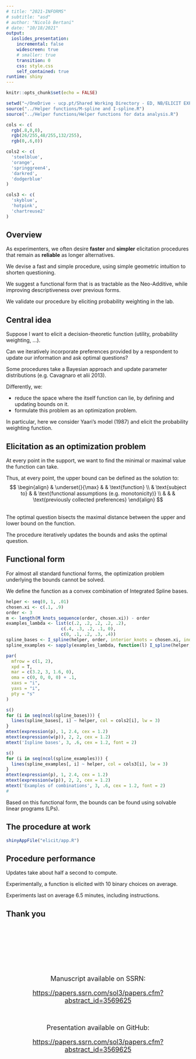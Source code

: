 ```yaml
---
# title: "2021-INFORMS"
# subtitle: "asd"
# author: "Nicolò Bertani"
# date: "10/18/2021"
output: 
  ioslides_presentation:
    incremental: false
    widescreen: true
    # smaller: true
    transition: 0
    css: style.css
    self_contained: true
runtime: shiny
---
```


```r
knitr::opts_chunk$set(echo = FALSE)
```

```r
setwd("~/OneDrive - ucp.pt/Shared Working Directory - ED, NB/ELICIT EXPERIMENT/R code and deliverables")
source("../Helper functions/M-spline and I-spline.R")
source("../Helper functions/Helper functions for data analysis.R")

cols <- c(
  rgb(.8,0,0),
  rgb(26/255,48/255,132/255),
  rgb(0,.6,0))

cols2 <- c(
  'steelblue',
  'orange',
  'springgreen4',
  'darkred',
  'dodgerblue'
)

cols3 <- c(
  'skyblue',
  'hotpink',
  'chartreuse2'
)
```


## Overview {.build .overview}

As experimenters, we often desire **faster** and **simpler** elicitation procedures that remain as **reliable** as longer alternatives.

We devise a fast and simple procedure, using simple geometric intuition to shorten questioning.

We suggest a functional form that is as tractable as the Neo-Additive, while improving descriptiveness over previous forms.

We validate our procedure by eliciting probability weighting in the lab.




## Central idea {.build}

Suppose I want to elicit a decision-theoretic function (utility, probability weighting, ...).

Can we iteratively incorporate preferences provided by a respondent to update our information and ask optimal questions? 

Some procedures take a Bayesian approach and update parameter distributions (e.g. Cavagnaro et alii 2013).

Differently, we:

- reduce the space where the itself function can lie, by defining and updating bounds on it.
- formulate this problem as an optimization problem.

In particular, here we consider Yaari's model (1987) and elicit the probability weighting function.




## Elicitation as an optimization problem {.build}

At every point in the support, we want to find the minimal or maximal value the function can take.

Thus, at every point, the upper bound can be defined as the solution to:
$$
\begin{align}
& \underset{}{\max} & & \text{function} 
\\
& \text{subject to} & & \text{functional assumptions (e.g. monotonicity)}
\\
& & & \text{previously collected preferences}
\end{align}
$$

<br>
The optimal question bisects the maximal distance between the upper and lower bound on the function.

The procedure iteratively updates the bounds and asks the optimal question.



## Functional form {.smaller .build}

For almost all standard functional forms, the optimization problem underlying the bounds cannot be solved.

We define the function as a convex combination of Integrated Spline bases. 

```r
helper <- seq(0, 1, .01)
chosen.xi <- c(.1, .9)
order <- 3
m <- length(M_knots_sequence(order, chosen.xi)) - order
examples_lambda <- list(c(.2, .2, .2, .2, .2), 
                     c(.4, .3, .2, .1, 0),
                     c(0, .1, .2, .3, .4))
spline_bases <- I_spline(helper, order, interior_knots = chosen.xi, individual = T)
spline_examples <- sapply(examples_lambda, function(l) I_spline(helper, order, interior_knots = chosen.xi, individual = F, lambdas = l))

par(
  mfrow = c(1, 2),
  xpd = T,
  mar = c(3.2, 3, 1.6, 0),
  oma = c(0, 0, 0, 0) + .1,
  xaxs = "i",
  yaxs = "i",
  pty = "s"
)

s()
for (i in seq(ncol(spline_bases))) {
  lines(spline_bases[, i] ~ helper, col = cols2[i], lw = 3)
}
mtext(expression(p), 1, 2.4, cex = 1.2)
mtext(expression(w(p)), 2, 2, cex = 1.2)
mtext('Ispline bases', 3, .6, cex = 1.2, font = 2)

s()
for (i in seq(ncol(spline_examples))) {
  lines(spline_examples[, i] ~ helper, col = cols3[i], lw = 3)
}
mtext(expression(p), 1, 2.4, cex = 1.2)
mtext(expression(w(p)), 2, 2, cex = 1.2)
mtext('Examples of combinations', 3, .6, cex = 1.2, font = 2)
# 
```

Based on this functional form, the bounds can be found using solvable linear programs (LPs).





## The procedure at work

```r
shinyAppFile("elicit/app.R")
```



## Procedure performance {.build}

Updates take about half a second to compute.

Experimentally, a function is elicited with 10 binary choices on average.

Experiments last on average 6.5 minutes, including instructions.



## Thank you

&nbsp;
<div style="font-weight:bold; font-size: xx-large; text-align:center;">
</div>
&nbsp;
<div style="font-weight:bold; font-size: xx-large; text-align:center;">
</div>
&nbsp;
<div style="font-weight:bold; font-size: xx-large; text-align:center;">
</div>
&nbsp;
<div style="font-weight:bold; font-size: xx-large; text-align:center;">
</div>
&nbsp;
<div style="font-weight:bold; font-size: xx-large; text-align:center;">
</div>
&nbsp;
<div style="font-weight:bold; font-size: xx-large; text-align:center;">
</div>
&nbsp;
<div style="text-align: center; font-size: 18px">
Manuscript available on SSRN:

[https://papers.ssrn.com/sol3/papers.cfm?abstract_id=3569625](https://papers.ssrn.com/sol3/papers.cfm?abstract_id=3569625)
</div>
&nbsp;
<div style="text-align: center; font-size: 18px">
Presentation available on GitHub:

[https://papers.ssrn.com/sol3/papers.cfm?abstract_id=3569625](https://papers.ssrn.com/sol3/papers.cfm?abstract_id=3569625)
</div>
